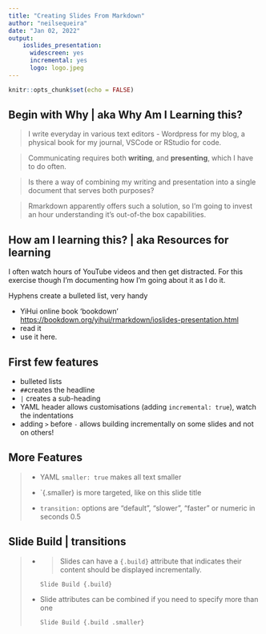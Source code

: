```yaml
---
title: "Creating Slides From Markdown"
author: "neilsequeira"
date: "Jan 02, 2022"
output: 
    ioslides_presentation: 
      widescreen: yes
      incremental: yes
      logo: logo.jpeg
---
```


```r
knitr::opts_chunk$set(echo = FALSE)
```

## Begin with Why \| aka Why Am I Learning this? {.build}

> I write everyday in various text editors - Wordpress for my blog, a physical book for my journal, VSCode or RStudio for code.

> Communicating requires both **writing**, and **presenting**, which I have to do often.

> Is there a way of combining my writing and presentation into a single document that serves both purposes?

> Rmarkdown apparently offers such a solution, so I'm going to invest an hour understanding it's out-of-the box capabilities.

## How am I learning this? \| aka Resources for learning

I often watch hours of YouTube videos and then get distracted. For this exercise though I'm documenting how I'm going about it as I do it.

Hyphens create a bulleted list, very handy

-   YiHui online book 'bookdown' <https://bookdown.org/yihui/rmarkdown/ioslides-presentation.html>
-   read it
-   use it here.

## First few features

-   bulleted lists
-   `##`creates the headline
-   `|` creates a sub-heading
-   YAML header allows customisations (adding `incremental: true`), watch the indentations
-   adding `>` before `-` allows building incrementally on some slides and not on others!

## More Features {.smaller}

> -   YAML `smaller: true` makes all text smaller
>
> -   \`{.smaller} is more targeted, like on this slide title
>
> -   `transition:` options are "default", "slower", "faster" or numeric in seconds 0.5

## Slide Build \| transitions

> -   <div>
>
>     > Slides can have a `{.build}` attribute that indicates their content should be displayed incrementally.
>
>     </div>
>
>     <div>
>
>         Slide Build {.build}
>
>     </div>
>
> -   Slide attributes can be combined if you need to specify more than one
>
>         Slide Build {.build .smaller}
